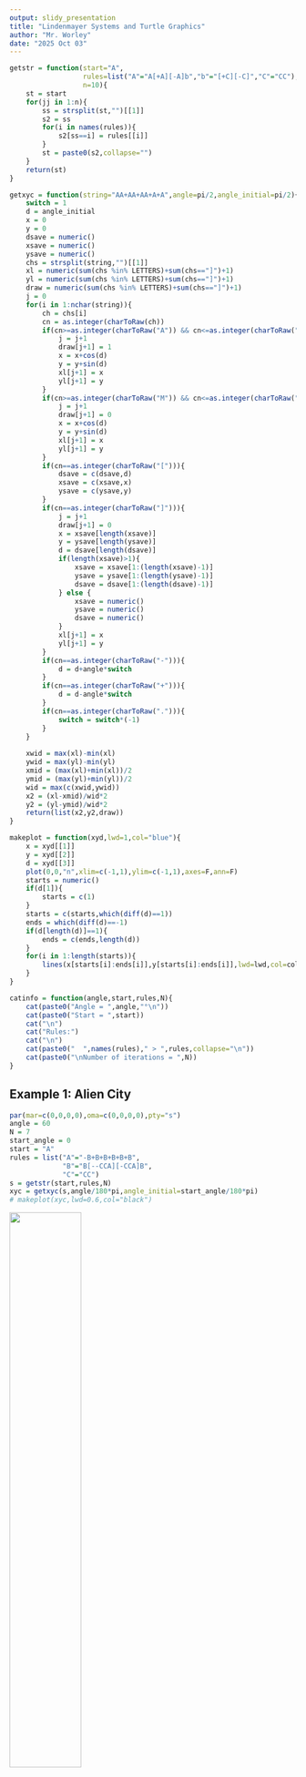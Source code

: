 ```yaml
---
output: slidy_presentation
title: "Lindenmayer Systems and Turtle Graphics"
author: "Mr. Worley"
date: "2025 Oct 03"
---
```




```r
getstr = function(start="A",
                  rules=list("A"="A[+A][-A]b","b"="[+C][-C]","C"="CC"),
                  n=10){
    st = start
    for(jj in 1:n){
        ss = strsplit(st,"")[[1]]
        s2 = ss
        for(i in names(rules)){
            s2[ss==i] = rules[[i]]
        }
        st = paste0(s2,collapse="")
    }
    return(st)
}

getxyc = function(string="AA+AA+AA+A+A",angle=pi/2,angle_initial=pi/2){
    switch = 1
    d = angle_initial
    x = 0
    y = 0
    dsave = numeric()
    xsave = numeric()
    ysave = numeric()
    chs = strsplit(string,"")[[1]]
    xl = numeric(sum(chs %in% LETTERS)+sum(chs=="]")+1)
    yl = numeric(sum(chs %in% LETTERS)+sum(chs=="]")+1)
    draw = numeric(sum(chs %in% LETTERS)+sum(chs=="]")+1)
    j = 0
    for(i in 1:nchar(string)){
        ch = chs[i]
        cn = as.integer(charToRaw(ch))
        if(cn>=as.integer(charToRaw("A")) && cn<=as.integer(charToRaw("L"))){
            j = j+1
            draw[j+1] = 1
            x = x+cos(d)
            y = y+sin(d)
            xl[j+1] = x
            yl[j+1] = y
        }
        if(cn>=as.integer(charToRaw("M")) && cn<=as.integer(charToRaw("Z"))){
            j = j+1
            draw[j+1] = 0
            x = x+cos(d)
            y = y+sin(d)
            xl[j+1] = x
            yl[j+1] = y
        }
        if(cn==as.integer(charToRaw("["))){
            dsave = c(dsave,d)
            xsave = c(xsave,x)
            ysave = c(ysave,y)
        }
        if(cn==as.integer(charToRaw("]"))){
            j = j+1
            draw[j+1] = 0
            x = xsave[length(xsave)]
            y = ysave[length(ysave)]
            d = dsave[length(dsave)]
            if(length(xsave)>1){
                xsave = xsave[1:(length(xsave)-1)]
                ysave = ysave[1:(length(ysave)-1)]
                dsave = dsave[1:(length(dsave)-1)]
            } else {
                xsave = numeric()
                ysave = numeric()
                dsave = numeric()
            }
            xl[j+1] = x
            yl[j+1] = y
        }
        if(cn==as.integer(charToRaw("-"))){
            d = d+angle*switch
        }
        if(cn==as.integer(charToRaw("+"))){
            d = d-angle*switch
        }
        if(cn==as.integer(charToRaw("."))){
            switch = switch*(-1)
        }
    }
    
    xwid = max(xl)-min(xl)
    ywid = max(yl)-min(yl)
    xmid = (max(xl)+min(xl))/2
    ymid = (max(yl)+min(yl))/2
    wid = max(c(xwid,ywid))
    x2 = (xl-xmid)/wid*2
    y2 = (yl-ymid)/wid*2
    return(list(x2,y2,draw))
}

makeplot = function(xyd,lwd=1,col="blue"){
    x = xyd[[1]]
    y = xyd[[2]]
    d = xyd[[3]]
    plot(0,0,"n",xlim=c(-1,1),ylim=c(-1,1),axes=F,ann=F)
    starts = numeric()
    if(d[1]){
        starts = c(1)
    }
    starts = c(starts,which(diff(d)==1))
    ends = which(diff(d)==-1)
    if(d[length(d)]==1){
        ends = c(ends,length(d))
    }
    for(i in 1:length(starts)){
        lines(x[starts[i]:ends[i]],y[starts[i]:ends[i]],lwd=lwd,col=col)
    }
}

catinfo = function(angle,start,rules,N){
    cat(paste0("Angle = ",angle,"°\n"))
    cat(paste0("Start = ",start))
    cat("\n")
    cat("Rules:")
    cat("\n")
    cat(paste0("  ",names(rules)," > ",rules,collapse="\n"))
    cat(paste0("\nNumber of iterations = ",N))
}
```


## Example 1: Alien City

```r
par(mar=c(0,0,0,0),oma=c(0,0,0,0),pty="s")
angle = 60
N = 7
start_angle = 0
start = "A"
rules = list("A"="-B+B+B+B+B+B",
             "B"="B[--CCA][-CCA]B",
             "C"="CC")
s = getstr(start,rules,N)
xyc = getxyc(s,angle/180*pi,angle_initial=start_angle/180*pi)
# makeplot(xyc,lwd=0.6,col="black")
```

![](pic01.png){width=50%}

```
```r
catinfo(angle,start,rules,N)
```
```


## Example 2: Wheel-Bead Necklace

```r
par(mar=c(0,0,0,0),oma=c(0,0,0,0),pty="s")
start = "A"
rules = list("A"="AcbcA",
             "b"="[+A][-A][++A][--A][+++A][---A][++++A][----A][+++++A][-----A]",
             "c"="bAb")
angle = 30
start_angle = 0
N = 6
s = getstr(start,rules,N)
xyc = getxyc(s,angle/180*pi,angle_initial=start_angle/180*pi)
# makeplot(xyc,lwd=1,col="black")
```


![](pic02.png){width=50%}

```
```r
catinfo(angle,start,rules,N)
```
```

## Example 3: Exploding Heart

```r
par(mar=c(0,0,0,0),oma=c(0,0,0,0),pty="s")
start = "A"
rules = list("A"="AB",
             "B"="A[++C][--C]",
             "C"="C[+C][-C]A")
angle = 45
start_angle = 90
N = 10
s = getstr(start,rules,N)
xyc = getxyc(s,angle/180*pi,angle_initial=start_angle/180*pi)
# makeplot(xyc,lwd=1,col="maroon")
```


![](pic03.png){width=50%}

```
```r
catinfo(angle,start,rules,N)
```
```

## Example 4: Pretty Tree

```r
par(mar=c(0,0,0,0),oma=c(0,0,0,0),pty="s")
start = "x"
rules = list("x"="FFF[+FF+FF+FF+F+Fx][-FF-FF-FF-F-Fx]FFFFFFFFFFFFFFx",
             "F"="FF")
angle = 6
start_angle = 90
N = 8
s = getstr(start,rules,N)
xyc = getxyc(s,angle/180*pi,angle_initial=start_angle/180*pi)
# makeplot(xyc,lwd=1,col=rgb(0,0,0))
```


![](pic04.png){width=50%}

```
```r
catinfo(angle,start,rules,N)
```
```







